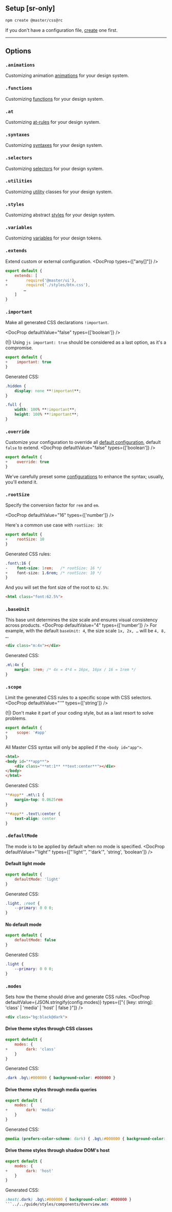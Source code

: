 
## Setup [sr-only]
```bash name=Terminal
npm create @master/css@rc
```
If you don't have a configuration file, [create](/reference/create) one first.

---

## Options
### `.animations`
Customizing animation [animations](/guide/custom-animations) for your design system.
<AnimationsOverview />

### `.functions`
Customizing [functions](/reference/custom-syntax#functions) for your design system.
<FunctionsOverview />

### `.at`
Customizing [at-rules](/reference/custom-syntax#at-rules) for your design system.
<AtOverview />

### `.syntaxes`
Customizing [syntaxes](/reference/custom-syntax#syntaxes) for your design system.
<SyntaxesOverview />

### `.selectors`
Customizing [selectors](/reference/custom-syntax#selectors) for your design system.
<SelectorsOverview />

### `.utilities`
Customizing [utility](/reference/utilities) classes for your design system.
<UtilitiesOverview />

### `.styles`
Customizing abstract [styles](/guide/custom-styles) for your design system.
<StylesOverview />

### `.variables`
Customizing [variables](/reference/variables) for your design tokens.
<VariablesOverview />

### `.extends`
Extend custom or external configuration.
<DocProp types={["any[]"]} />
```js name=master.css.js
export default {
    extends: [
+        require('@master/ui'),
+        require('./styles/btn.css'),
        …
    ]
}
```

### `.important`
Make all generated CSS declarations `!important`.

<DocProp defaultValue="false" types={['boolean']} />

(!|) Using `js important: true` should be considered as a last option, as it's a compromise.
```js name=master.css.js
export default {
+    important: true
}
```
Generated CSS:
```css
.hidden {
    display: none **!important**;
}

.full {
    width: 100% **!important**;
    height: 100% **!important**;
}
```

### `.override`
Customize your configuration to override all [default configuration](https://github.com/master-co/css/tree/rc/packages/core/src/config), default `false` to extend.
<DocProp defaultValue="false" types={['boolean']} />
```js name=master.css.js
export default {
+    override: true
}
```
We've carefully preset some [configurations](https://github.com/master-co/css/tree/rc/packages/core/src/config") to enhance the syntax; usually, you'll extend it.

### `.rootSize`
Specify the conversion factor for `rem` and `em`.

<DocProp defaultValue="16" types={['number']} />

Here's a common use case with `rootSize: 10`:
```js name=master.css.js
export default {
+    rootSize: 10
}
```

Generated CSS rules:
```css
.font\:16 {
-    font-size: 1rem;   /* rootSize: 16 */
+    font-size: 1.6rem; /* rootSize: 10 */
}
```

And you will set the font size of the root to `62.5%`:
```html
<html class="font:62.5%">
```

### `.baseUnit`
This base unit determines the size scale and ensures visual consistency across products.
<DocProp defaultValue="4" types={['number']} />
For example, with the default `baseUnit: 4`, the size scale `1x, 2x, …` will be `4, 8, …`.
```html
<div class="m:4x"></div>
```
Generated CSS:
```css
.m\:4x {
    margin: 1rem; /* 4x = 4*4 = 16px, 16px / 16 = 1rem */
}
```

### `.scope`
Limit the generated CSS rules to a specific scope with CSS selectors.
<DocProp defaultValue="''" types={['string']} />

(!|) Don't make it part of your coding style, but as a last resort to solve problems.
```js name=master.css.js
export default {
+    scope: '#app'
}
```
All Master CSS syntax will only be applied if the `<body id="app">`.
```html
<html>
<body id="**app**">
    <div class="**mt:1** **text:center**"></div>
</body>
</html>
```
Generated CSS:
```css
**#app** .mt\:1 {
    margin-top: 0.0625rem
}

**#app** .text\:center {
    text-align: center
}
```

### `.defaultMode`
The mode is to be applied by default when no mode is specified.
<DocProp defaultValue="'light'" types={["'light'", "'dark'", 'string', 'boolean']} />

#### Default light mode
```js name=master.css.js
export default {
    defaultMode: 'light'
}
```
Generated CSS:
```css
.light, :root {
    --primary: 0 0 0;
}
```

#### No default mode
```js name=master.css.js
export default {
    defaultMode: false
}
```
Generated CSS:
```css
.light {
    --primary: 0 0 0;
}
```

### `.modes`
Sets how the theme should drive and generate CSS rules.
<DocProp defaultValue={JSON.stringify(config.modes)} types={["{ [key: string]: 'class' | 'media' | 'host' | false }"]} />
```html
<div class="bg:black@dark">
```

#### Drive theme styles through CSS classes
```js name=master.css.js
export default {
    modes: {
+        dark: 'class'
    }
}
```
Generated CSS:
```css
.dark .bg\:#000000 { background-color: #000000 }
```

#### Drive theme styles through media queries
```js name=master.css.js
export default {
    modes: {
+        dark: 'media'
    }
}
```
Generated CSS:
```css
@media (prefers-color-scheme: dark) { .bg\:#000000 { background-color: #000000 } }
```

#### Drive theme styles through shadow DOM's host
```js name=master.css.js
export default {
    modes: {
+        dark: 'host'
    }
}
```
Generated CSS:
```css
:host(.dark) .bg\:#000000 { background-color: #000000 }
```../../guide/styles/components/Overview.mdx